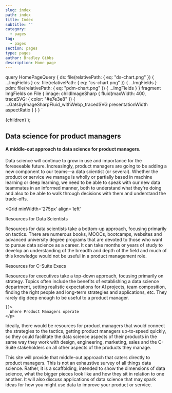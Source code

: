 ```yaml
---
slug: index
path: index
title: Index
subtitle: ''
category: 
  - pages
tag:
  - pages
section: pages
type: pages
author: Bradley Gibbs
description: Home page
---
```


  query HomePageQuery {
    ds: file(relativePath: { eq: "ds-chart.png" }) {
      ...ImgFields
    }
    cs: file(relativePath: { eq: "cs-chart.png" }) {
      ...ImgFields
    }
    pdm: file(relativePath: { eq: "pdm-chart.png" }) {
      ...ImgFields
    }
  }
  fragment ImgFields on File {
    image: childImageSharp {
      fluid(maxWidth: 400, traceSVG: { color: "#e7e3e8" }) {
        ...GatsbyImageSharpFluid_withWebp_tracedSVG
        presentationWidth
        aspectRatio
      }
    }
  }
`

  <HeroWrapper>
    <Hero 
      title="Data ∩ Product"
      subtitle="The intersection of data science and product management."
    />
    <HeroContent id='home-content'>
      <PageBody>
        {children}
      </PageBody>
    </HeroContent>
  </HeroWrapper>
);

<h2 style={{
  textAlign: 'center',
}}>
  Data science for product managers 
</h2>

<h4 style={{
  color: colors.primary,
  textAlign: 'center',
}}>
  A middle-out approach to data science for product managers.
</h4>


Data science will continue to grow in use and importance for the foreseeable future. Increasingly, product managers are going to be adding a new component to our teams—a data scientist (or several). Whether the product or service we manage is wholly or partially based in machine learning or deep learning, we need to be able to speak with our new data teammates in an informed manner, both to understand what they're doing and also to be able to walk through decisions with them and understand the trade-offs.


<Grid
  minWidth='275px'
  align='left'
>
  <div>
    <p style={{
      fontSize: '14px',
      color: colors.primary,
      textAlign: 'center',
      margin: 0
    }}>Resources for Data Scientists</p>
    <GatsbyImage 
      alt="Data Scientists"
      sizes={{...props.data.ds.image.fluid, aspectRatio: props.data.ds.image.fluid.aspectRatio}}
    />
  </div>
  <div style={{
    marginTop: '12px',
  }}>
    Resources for data scientists take a bottom-up approach, focusing primarily on tactics. There are numerous books, MOOCs, bootcamps, websites and advanced university degree programs that are devoted to those who want to pursue data science as a career. It can take months or years of study to develop an understanding of the breadth and depth of the field and much of this knowledge would not be useful in a product management role.
  </div>
  <div>
    <p style={{
      fontSize: '14px',
      color: colors.primary,
      textAlign: 'center',
      margin: 0
    }}>Resources for C-Suite Execs</p>
    <GatsbyImage 
      alt="C-Suite"
      sizes={{...props.data.cs.image.fluid, aspectRatio: props.data.cs.image.fluid.aspectRatio}}
    />
  </div>
  <div style={{
    marginTop: '12px',
  }}>
    Resources for executives take a top-down approach, focusing primarily on strategy. Topics often include the benefits of establishing a data science department, setting realistic expectations for AI projects, team composition, finding the right people and long-term strategies and applications, etc. They rarely dig deep enough to be useful to a product manager.
  </div>
  <div style={{
    position: 'relative'
  }}>
    <GatsbyImage 
      alt="Product Managers"
      sizes={{...props.data.pdm.image.fluid, aspectRatio: props.data.pdm.image.fluid.aspectRatio}}
    />
    <p style={{
      fontSize: '14px',
      color: colors.primary,
      position: 'absolute',
      textAlign: 'center',
      width: '100%',
      lineHeight: '24px',
      top: 'calc(50% - 12px)',
      
    }}>
      Where Product Managers operate
    </p>
  </div>
  <div>
    Ideally, there would be resources for product managers that would connect the strategies to the tactics, getting product managers up-to-speed quickly, so they could facilitate the data science aspects of their products in the same way they work with design, engineering, marketing, sales and the C-Suite stakeholders on all other aspects of the products they manage.
  </div>
</Grid>

<div style={{
  margin: '20px auto',
}}>
  <p>
  This site will provide that middle-out approach that caters directly to product managers. This is not an exhaustive survey of all things data science. Rather, it is a scaffolding, intended to show the dimensions of data science, what the bigger pieces look like and how they sit in relation to one another. It will also discuss applications of data science that may spark ideas for how you might use data to improve your product or service.
  </p>
</div>